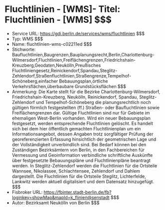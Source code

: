 # Fluchtlinien - [WMS]- Titel: Fluchtlinien - [WMS] $$$
- Service URL: https://gdi.berlin.de/services/wms/fluchtlinien $$$
- Typ: WMS $$$
- Name: fluchtlinien-wms-c02211ed $$$
- Stichworte: Baufluchtlinien,Baugrenzen,Bauplanungsrecht,Berlin,Charlottenburg-Wilmersdorf,Fluchtlinien,Freiflächengrenzen,Friedrichshain-Kreuzberg,Geodaten,Neukölln,Preußisches Fluchtliniengesetz,Reinickendorf,Spandau,Steglitz-Zehlendorf,Straßenfluchtlinien,Straßengrenze,Tempelhof-Schöneberg,einfacher Bebauungsplan,örtliche Verkehrsflächen,überbaubare Grundstücksflächen $$$
- Anmerkung: Die Karte stellt für die Bezirke Charlottenburg-Wilmersdorf, Friedrichshain-Kreuzberg, Neukölln, Reinickendorf, Spandau, Steglitz-Zehlendorf und Tempelhof-Schöneberg die planungsrechtlich noch gültigen förmlich festgestellten (ff.) Straßen- oder Baufluchtlinien sowie Freiflächengrenzen dar. Gültige Fluchtlinien sind nur für Gebiete im ehemaligen West-Berlin vorhanden. Wird ein neuer Bebauungsplan festgesetzt, werden entsprechende Fluchtlinien gelöscht.
Es handelt sich bei dem hier öffentlich gemachten Fluchtlinienplan um ein Informationsangebot, dessen Angaben trotz sorgfältiger Prüfung der georeferenzierten Erfassung hinsichtlich der geometrischen Lage und der Vollständigkeit unverbindlich sind. 
Bei Bedarf können bei den Zuständigen Bezirksämtern von Berlin, in den Fachbereichen für Vermessung und Geoinformation verbindliche schriftliche Auskünfte über festgesetzte Bebauungspläne und Fluchtlinienpläne beantragt werden.
In Steglitz-Zehlendorf werden die Fluchtlinien für die Ortsteile Wannsee, Nikolassee, Schlachtensee, Zehlendorf und Dahlem dargestellt. Die Fluchtlinien für die Ortsteile Steglitz, Lichterfelde, Lankwitz werden aktuell digitalisiert und dem Datensatz  hinzugefügt. $$$
- Fisbroker URL: https://fbinter.stadt-berlin.de/fb?loginkey=showMap&mapId=k_flinien@senstadt $$$
- Autor: Bezirksamt Neukölln von Berlin $$$
